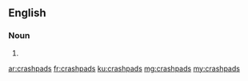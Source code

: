 ==English==

===Noun===
{{head|en|plural}}

# {{plural of|crashpad|lang=en}}

[[ar:crashpads]]
[[fr:crashpads]]
[[ku:crashpads]]
[[mg:crashpads]]
[[my:crashpads]]